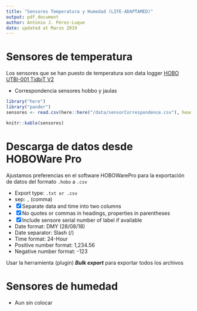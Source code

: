 ```yaml
---
title: "Sensores Temperatura y Humedad (LIFE-ADAPTAMED)"     
output: pdf_document 
author: Antonio J. Pérez-Luque
date: updated at Marzo 2019
---
```


# Sensores de temperatura
Los sensores que se han puesto de temperatura son data logger [HOBO UTBI-001 TidbiT V2](http://www.onsetcomp.com/products/data-loggers/utbi-001)


* Correspondencia sensores hobbo y jaulas 

```r
library("here")
library("pander")
sensores <- read.csv(here::here("/data/sensorCorrespondence.csv"), header = TRUE)

knitr::kable(sensores)
```

# Descarga de datos desde HOBOWare Pro

Ajustamos preferencias en el software HOBOWarePro para la exportación de datos del formato `.hobo` a `.csv`

* Export type: `.txt or .csv`
* sep: `,`  (comma)
* [x] Separate data and time into two columns
* [x] No quotes or commas in headings, properties in parentheses
* [x] Include sensore serial number of label if available 
* Date format: DMY (28/08/18)
* Date separator: Slash (/)
* Time format: 24-Hour 
* Positive number format: 1,234.56
* Negative number format: -123

Usar la herramienta (plugin) ***Bulk export*** para exportar todos los archivos 

# Sensores de humedad
* Aun sin colocar 



